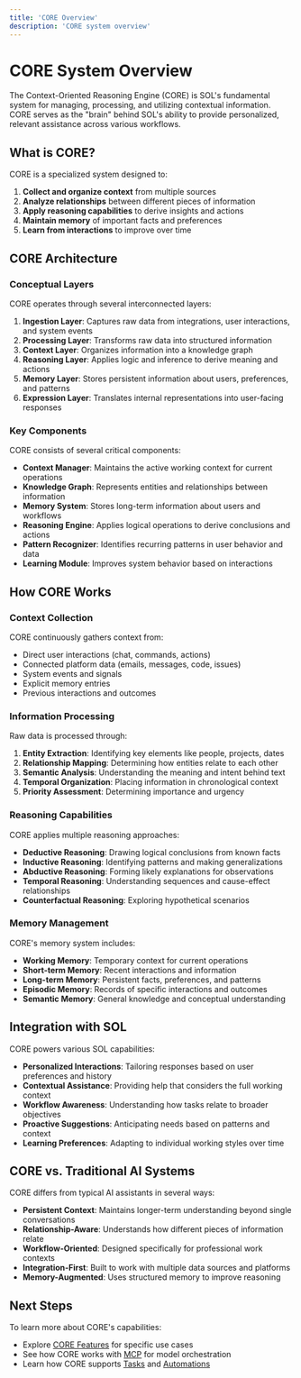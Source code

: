 ```yaml
---
title: 'CORE Overview'
description: 'CORE system overview'
---
```


# CORE System Overview

The Context-Oriented Reasoning Engine (CORE) is SOL's fundamental system for managing, processing, and utilizing contextual information. CORE serves as the "brain" behind SOL's ability to provide personalized, relevant assistance across various workflows.

## What is CORE?

CORE is a specialized system designed to:

1. **Collect and organize context** from multiple sources
2. **Analyze relationships** between different pieces of information
3. **Apply reasoning capabilities** to derive insights and actions
4. **Maintain memory** of important facts and preferences
5. **Learn from interactions** to improve over time

## CORE Architecture

### Conceptual Layers

CORE operates through several interconnected layers:

1. **Ingestion Layer**: Captures raw data from integrations, user interactions, and system events
2. **Processing Layer**: Transforms raw data into structured information
3. **Context Layer**: Organizes information into a knowledge graph
4. **Reasoning Layer**: Applies logic and inference to derive meaning and actions
5. **Memory Layer**: Stores persistent information about users, preferences, and patterns
6. **Expression Layer**: Translates internal representations into user-facing responses

### Key Components

CORE consists of several critical components:

- **Context Manager**: Maintains the active working context for current operations
- **Knowledge Graph**: Represents entities and relationships between information
- **Memory System**: Stores long-term information about users and workflows
- **Reasoning Engine**: Applies logical operations to derive conclusions and actions
- **Pattern Recognizer**: Identifies recurring patterns in user behavior and data
- **Learning Module**: Improves system behavior based on interactions

## How CORE Works

### Context Collection

CORE continuously gathers context from:

- Direct user interactions (chat, commands, actions)
- Connected platform data (emails, messages, code, issues)
- System events and signals
- Explicit memory entries
- Previous interactions and outcomes

### Information Processing

Raw data is processed through:

1. **Entity Extraction**: Identifying key elements like people, projects, dates
2. **Relationship Mapping**: Determining how entities relate to each other
3. **Semantic Analysis**: Understanding the meaning and intent behind text
4. **Temporal Organization**: Placing information in chronological context
5. **Priority Assessment**: Determining importance and urgency

### Reasoning Capabilities

CORE applies multiple reasoning approaches:

- **Deductive Reasoning**: Drawing logical conclusions from known facts
- **Inductive Reasoning**: Identifying patterns and making generalizations
- **Abductive Reasoning**: Forming likely explanations for observations
- **Temporal Reasoning**: Understanding sequences and cause-effect relationships
- **Counterfactual Reasoning**: Exploring hypothetical scenarios

### Memory Management

CORE's memory system includes:

- **Working Memory**: Temporary context for current operations
- **Short-term Memory**: Recent interactions and information
- **Long-term Memory**: Persistent facts, preferences, and patterns
- **Episodic Memory**: Records of specific interactions and outcomes
- **Semantic Memory**: General knowledge and conceptual understanding

## Integration with SOL

CORE powers various SOL capabilities:

- **Personalized Interactions**: Tailoring responses based on user preferences and history
- **Contextual Assistance**: Providing help that considers the full working context
- **Workflow Awareness**: Understanding how tasks relate to broader objectives
- **Proactive Suggestions**: Anticipating needs based on patterns and context
- **Learning Preferences**: Adapting to individual working styles over time

## CORE vs. Traditional AI Systems

CORE differs from typical AI assistants in several ways:

- **Persistent Context**: Maintains longer-term understanding beyond single conversations
- **Relationship-Aware**: Understands how different pieces of information relate
- **Workflow-Oriented**: Designed specifically for professional work contexts
- **Integration-First**: Built to work with multiple data sources and platforms
- **Memory-Augmented**: Uses structured memory to improve reasoning

## Next Steps

To learn more about CORE's capabilities:

- Explore [CORE Features](/core/features) for specific use cases
- See how CORE works with [MCP](/mcp/overview) for model orchestration
- Learn how CORE supports [Tasks](/concepts/tasks) and [Automations](/automations/rules)
